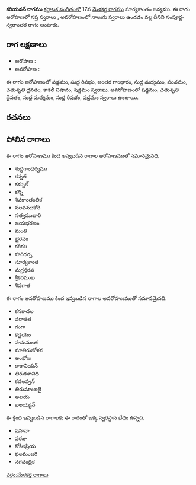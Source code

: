 {{Infobox ragam
	| name          	= కరియవన్
	| synonym	    	= 
	| mela          	= 
	| chakra        	= 
	| janaka        	= 
	| type          	= సంపూర్ణ-స్వరాంతర
	| arohanam      	= {{svaraC|S|R1|G3|M1|P|D2|N3|S'}} 
	| avarohanam    	= {{svaraC|S'|D2|M1|R1|S}}
	| jeeva         	=
	| chhaya        	=
	| nyasa         	=
	| vishesha      	= 
	| equivalent  		= 
}}
{{కర్ణాటక సంగీత రాగాలు}}
'''కరియవన్ రాగము''' [[కర్ణాటక సంగీతం]]లో 17వ [[మేళకర్త రాగము]] సూర్యకాంతం జన్యము.  ఈ రాగం ఆరోహణలో సప్త స్వరాలు , అవరోహణంలో నాలుగు స్వరాలు ఉండడం వల్ల దీనిని సంపూర్ణ-స్వరాంతర రాగం అంటారు.


==రాగ లక్షణాలు==


* ఆరోహణ : {{svaraC|S|R1|G3|M1|P|D2|N3|S'}} 
* అవరోహణ : {{svaraC|S'|D2|M1|R1|S}}

ఈ రాగం ఆరోహణంలో షడ్జమం, సుద్ద రిషభం, అంతర గాంధారం, సుద్ద మధ్యమం, పంచమం, చతుశృతి దైవతం, కాకలీ నిషాదం, షడ్జమం [[స్వరాలు]], అవరోహణంలో షడ్జమం, చతుశృతి దైవతం, సుద్ద మధ్యమం, సుద్ద రిషభం, షడ్జమం [[స్వరాలు]] ఉంటాయి.

==రచనలు==



==పోలిన రాగాలు==
ఈ రాగం ఆరోహణము కింద ఇవ్వబడిన రాగాల ఆరోహణముతో సమానమైనది.
* శుధ్ధగాంధర్వము
* కన్నల్
* కన్నుల్
* కన్ని
* శివకాంతంతిక
* సలవముకోరి
* సత్వముఖారి
* జయభరణం
* మంతి
* భైరవం
* కరికల
* హరిధర్ప
* సూర్యకాంత
* మగ్హన్తరవ
* శ్రీకరముఖ
* శివగాత

ఈ రాగం అవరోహణము కింద ఇవ్వబడిన రాగాల అవరోహణముతో సమానమైనది.
* కనకాచల
* పరాజిత
* గంగా
* కడైయం
* హనుమంత
* మాతిరుజోళవ
* అంభోజ
* కాకానియన్
* తిరుకళానిధి
* కడలవ్వన్
* తిరుమాంబలై
* అలయ
* ఐలయ్యన్

ఈ క్రింద ఇవ్వబడిన రాగాలకు ఈ రాగంతో ఒక్క స్వరస్థాన భేదం ఉన్నది.
* షహనా
* పరజు
* కోకిలప్రియ
* ఫలమంజరి
* నగచంద్రిక



[[వర్గం:మేళకర్త రాగాలు]]